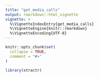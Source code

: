 ```yaml
---
title: "get_media_calls"
output: rmarkdown::html_vignette
vignette: >
  %\VignetteIndexEntry{get_media_calls}
  %\VignetteEngine{knitr::rmarkdown}
  %\VignetteEncoding{UTF-8}
---
```


```r
knitr::opts_chunk$set(
  collapse = TRUE,
  comment = "#>"
)
```

```r
library(xtractr)
```
